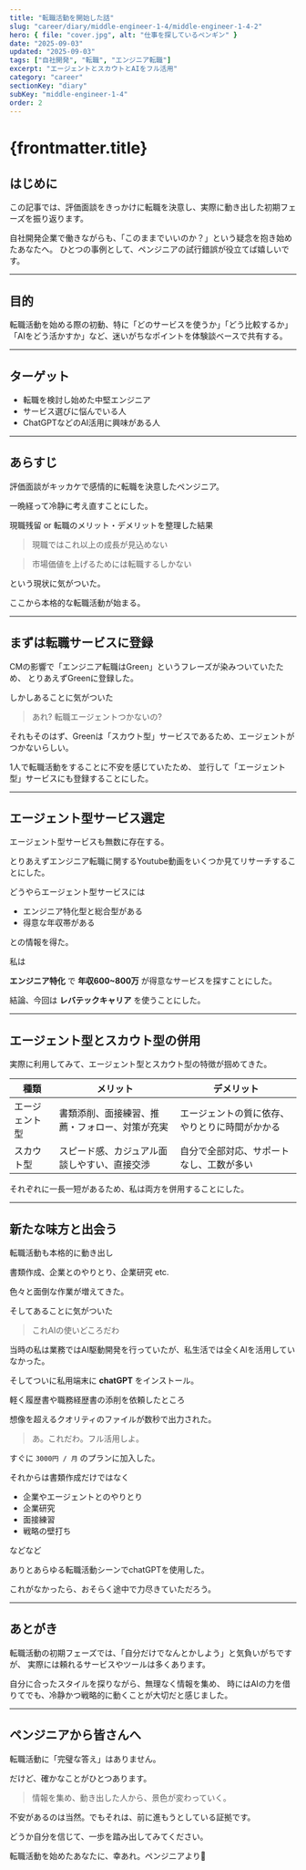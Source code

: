 ```yaml
---
title: "転職活動を開始した話"
slug: "career/diary/middle-engineer-1-4/middle-engineer-1-4-2"
hero: { file: "cover.jpg", alt: "仕事を探しているペンギン" }
date: "2025-09-03"
updated: "2025-09-03"
tags: ["自社開発", "転職", "エンジニア転職"]
excerpt: "エージェントとスカウトとAIをフル活用"
category: "career"
sectionKey: "diary"
subKey: "middle-engineer-1-4"
order: 2
---
```


# {frontmatter.title}

## はじめに

この記事では、評価面談をきっかけに転職を決意し、実際に動き出した初期フェーズを振り返ります。

自社開発企業で働きながらも、「このままでいいのか？」という疑念を抱き始めたあなたへ。
ひとつの事例として、ペンジニアの試行錯誤が役立てば嬉しいです。

---

## 目的

転職活動を始める際の初動、特に「どのサービスを使うか」「どう比較するか」「AIをどう活かすか」など、迷いがちなポイントを体験談ベースで共有する。

---

## ターゲット

* 転職を検討し始めた中堅エンジニア
* サービス選びに悩んでいる人
* ChatGPTなどのAI活用に興味がある人

---

## あらすじ

評価面談がキッカケで感情的に転職を決意したペンジニア。

一晩経って冷静に考え直すことにした。

現職残留 or 転職のメリット・デメリットを整理した結果

> 現職ではこれ以上の成長が見込めない

> 市場価値を上げるためには転職するしかない

という現状に気がついた。

ここから本格的な転職活動が始まる。

---

## まずは転職サービスに登録

CMの影響で「エンジニア転職はGreen」というフレーズが染みついていたため、
とりあえずGreenに登録した。

しかしあることに気がついた

> あれ? 転職エージェントつかないの?

それもそのはず、Greenは「スカウト型」サービスであるため、エージェントがつかないらしい。

1人で転職活動をすることに不安を感じていたため、
並行して「エージェント型」サービスにも登録することにした。

---

## エージェント型サービス選定

エージェント型サービスも無数に存在する。

とりあえずエンジニア転職に関するYoutube動画をいくつか見てリサーチすることにした。

どうやらエージェント型サービスには

* エンジニア特化型と総合型がある
* 得意な年収帯がある

との情報を得た。

私は

**エンジニア特化** で **年収600\~800万** が得意なサービスを探すことにした。

結論、今回は **レバテックキャリア** を使うことにした。

---

## エージェント型とスカウト型の併用

実際に利用してみて、エージェント型とスカウト型の特徴が掴めてきた。

| 種類      | メリット                    | デメリット                   |
| ------- | ----------------------- | ----------------------- |
| エージェント型 | 書類添削、面接練習、推薦・フォロー、対策が充実 | エージェントの質に依存、やりとりに時間がかかる |
| スカウト型   | スピード感、カジュアル面談しやすい、直接交渉  | 自分で全部対応、サポートなし、工数が多い    |

それぞれに一長一短があるため、私は両方を併用することにした。

---

## 新たな味方と出会う

転職活動も本格的に動き出し

書類作成、企業とのやりとり、企業研究 etc.

色々と面倒な作業が増えてきた。

そしてあることに気がついた

> これAIの使いどころだわ

当時の私は業務ではAI駆動開発を行っていたが、私生活では全くAIを活用していなかった。

そしてついに私用端末に **chatGPT** をインストール。

軽く履歴書や職務経歴書の添削を依頼したところ

想像を超えるクオリティのファイルが数秒で出力された。

> あ。これだわ。フル活用しよ。

すぐに `3000円 / 月` のプランに加入した。

それからは書類作成だけではなく

* 企業やエージェントとのやりとり
* 企業研究
* 面接練習
* 戦略の壁打ち

などなど

ありとあらゆる転職活動シーンでchatGPTを使用した。

これがなかったら、おそらく途中で力尽きていただろう。

---

## あとがき

転職活動の初期フェーズでは、「自分だけでなんとかしよう」と気負いがちですが、
実際には頼れるサービスやツールは多くあります。

自分に合ったスタイルを探りながら、無理なく情報を集め、
時にはAIの力を借りてでも、冷静かつ戦略的に動くことが大切だと感じました。

---

## ペンジニアから皆さんへ

転職活動に「完璧な答え」はありません。

だけど、確かなことがひとつあります。

> 情報を集め、動き出した人から、景色が変わっていく。

不安があるのは当然。でもそれは、前に進もうとしている証拠です。

どうか自分を信じて、一歩を踏み出してみてください。

転職活動を始めたあなたに、幸あれ。ペンジニアより🐧

